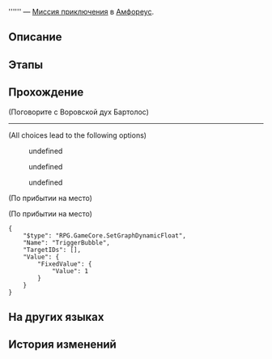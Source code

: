 {{Дополнить|Диалоги.}}
{{Миссия Инфобокс
|id              = 4015716
|Название        = 
|Изображение     = Миссия Освоения .png
|Тип             = Миссия приключения
|События         = 
|Глава           = 
|Условия         = Завершена [[Миссия Освоения]] ''[[О веретено, ткущее нить времени]]''
|Персонажи       = Воровской дух Бартолос; Первопроходец
|СтартЛокация    = Палата полубогов: Рассветная вершина
|Мир             = Амфореус
|Локации         = Палата полубогов: Рассветная вершина
|Предыдущая      = 
|Следующая       = 
|Награды         = Звёздный нефрит*40; Небесная амброзия*60
}}
'''''' — [[Миссия приключения]] в [[Амфореус]].

==Описание==
{{Описание|<!--официальное описание из Перекрёстка судеб-->}}

==Этапы==


==Прохождение==
{{Дополнить}}


;(Поговорите с Воровской дух Бартолос)
----
:<!--Unknown TalkSentence: 401572301-->
:<!--Unknown TalkSentence: 401572302-->
<!--Unknown TalkSentence: 401572401-->
:<!--Unknown TalkSentence: 401572404-->
:<!--Unknown TalkSentence: 401572410-->
:<!--Unknown TalkSentence: 401572411-->
:<!--Unknown TalkSentence: 401572412-->
;(All choices lead to the following options)
:{{Диалог|Стрелка}} undefined
:{{Диалог|Стрелка}} undefined
:{{Диалог|Стрелка}} undefined
<!--Unknown TalkSentence: 401572304-->
;(По прибытии на место)

;(По прибытии на место)
<pre>{
	"$type": "RPG.GameCore.SetGraphDynamicFloat",
	"Name": "TriggerBubble",
	"TargetIDs": [],
	"Value": {
		"FixedValue": {
			"Value": 1
		}
	}
}</pre>
{{Диалог Конец}}

==На других языках==
{{На других языках
|en   = 
|zhs  = 
|zht  = 
|ja   = 
|ko   = 
|es   = 
|fr   = 
|ru   = 
|th   = 
|vi   = 
|de   = 
|id   = 
|pt   = 
}}

==История изменений==
{{История изменений|3.2}}
